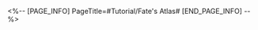 <%-- [PAGE_INFO]
PageTitle=#Tutorial/Fate's Atlas#
[END_PAGE_INFO] --%>
{{Tutorial
|sort      = 321101
|title     = Fate's Atlas
|subtitle  = 
|type      = System
|about     = 
|image1    = Tutorial Fate's Atlas 1.png{{subst:void|<!--$UPLOAD:<<SpriteOutput/TutorialPic/TutorialPage_321101.png>-<Tutorial Fate's Atlas 1.png>>}}
|text1     = Fate's Atlas presents the important events you may encounter in the Trailblazing expedition. As your Trailblazing expedition progresses, you will have the chance to be involved in more important events.
|image2    = Tutorial Fate's Atlas 2.png{{subst:void|<!--$UPLOAD:<<SpriteOutput/TutorialPic/TutorialPage_321102.png>-<Tutorial Fate's Atlas 2.png>>}}
|text2     = You can review the current event's unlock criteria on the locked event details page.
}}